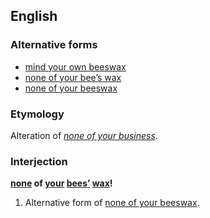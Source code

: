 ==English==

===Alternative forms===
* [[mind your own beeswax]]
* [[none of your bee's wax|none of your bee’s wax]]
* [[none of your beeswax]]

===Etymology===
Alteration of ''[[none of your business]]''.

===Interjection===
'''[[none]] of [[your]] [[bees]][['|’]] [[wax]]!'''

# Alternative form of [[none of your beeswax]].